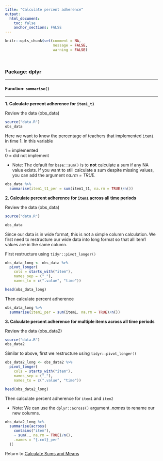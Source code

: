 ```yaml
---
title: "Calculate percent adherence"
output: 
  html_document:
    toc: false
    anchor_sections: FALSE
---
```


```r
knitr::opts_chunk$set(comment = NA,
                      message = FALSE,
                      warning = FALSE)
```

<br>

### Package: dplyr

---

#### Function: `summarise()`

---

**1\. Calculate percent adherence for `item1_t1`**

Review the data (obs_data)

```r

source("data.R")
obs_data

```

Here we want to know the percentage of teachers that implemented `item1` in time 1. In this variable

1 = implemented  
0 = did not implement

* Note: The default for `base::sum()` is to **not** calculate a sum if any NA value exists. If you want to still calculate a sum despite missing values, you can add the argument *na.rm = TRUE*.

```r

obs_data %>%
  summarise(item1_t1_per = sum(item1_t1, na.rm = TRUE)/n())

```

**2\. Calculate percent adherence for `item1` across all time periods**

Review the data (obs_data)

```r

source("data.R")

obs_data

```

Since our data is in wide format, this is not a simple column calculation. We first need to restructure our wide data into long format so that all item1 values are in the same column.

First restructure using `tidyr::pivot_longer()`

```r

obs_data_long <- obs_data %>%
  pivot_longer(
    cols = starts_with("item"),
    names_sep = ("_"),
    names_to = c(".value", "time"))

head(obs_data_long)

```

Then calculate percent adherence

```r

obs_data_long %>%
  summarise(item1_per = sum(item1, na.rm = TRUE)/n())

```


**3\. Calculate percent adherence for multiple items across all time periods**

Review the data (obs_data2)

```r

source("data.R")
obs_data2

```

Similar to above, first we restructure using `tidyr::pivot_longer()`

```r
obs_data2_long <- obs_data2 %>%
  pivot_longer(
    cols = starts_with("item"),
    names_sep = ("_"),
    names_to = c(".value", "time"))

head(obs_data2_long)

```

Then calculate percent adherence for `item1` and `item2`

* Note: We can use the `dplyr::across()` argument *.names* to rename our new columns.

```r

obs_data2_long %>%
  summarise(across(
    contains("item"),
    ~ sum(., na.rm = TRUE)/n(),
    .names = "{.col}_per"
  ))

```


Return to [Calculate Sums and Means](https://github.com/Cghlewis/data-wrangling-functions/wiki/Calculate-Sums-and-Means)
